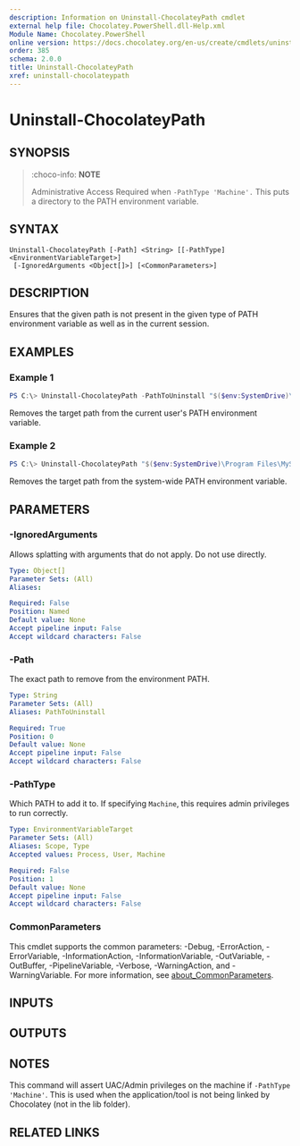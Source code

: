 ```yaml
---
description: Information on Uninstall-ChocolateyPath cmdlet
external help file: Chocolatey.PowerShell.dll-Help.xml
Module Name: Chocolatey.PowerShell
online version: https://docs.chocolatey.org/en-us/create/cmdlets/uninstall-chocolateypath
order: 385
schema: 2.0.0
title: Uninstall-ChocolateyPath
xref: uninstall-chocolateypath
---
```


# Uninstall-ChocolateyPath

## SYNOPSIS
> :choco-info: **NOTE**
>
> Administrative Access Required when `-PathType 'Machine'.`
This puts a directory to the PATH environment variable.

## SYNTAX

```
Uninstall-ChocolateyPath [-Path] <String> [[-PathType] <EnvironmentVariableTarget>]
 [-IgnoredArguments <Object[]>] [<CommonParameters>]
```

## DESCRIPTION
Ensures that the given path is not present in the given type of PATH environment variable as well as in the current session.

## EXAMPLES

### Example 1
```powershell
PS C:\> Uninstall-ChocolateyPath -PathToUninstall "$($env:SystemDrive)\tools\gittfs"
```

Removes the target path from the current user's PATH environment variable.

### Example 2
```powershell
PS C:\> Uninstall-ChocolateyPath "$($env:SystemDrive)\Program Files\MySQL\MySQL Server 5.5\bin" -PathType 'Machine'
```

Removes the target path from the system-wide PATH environment variable.

## PARAMETERS

### -IgnoredArguments
Allows splatting with arguments that do not apply. Do not use directly.

```yaml
Type: Object[]
Parameter Sets: (All)
Aliases:

Required: False
Position: Named
Default value: None
Accept pipeline input: False
Accept wildcard characters: False
```

### -Path
The exact path to remove from the environment PATH.

```yaml
Type: String
Parameter Sets: (All)
Aliases: PathToUninstall

Required: True
Position: 0
Default value: None
Accept pipeline input: False
Accept wildcard characters: False
```

### -PathType
Which PATH to add it to. If specifying `Machine`, this requires admin privileges to run correctly.

```yaml
Type: EnvironmentVariableTarget
Parameter Sets: (All)
Aliases: Scope, Type
Accepted values: Process, User, Machine

Required: False
Position: 1
Default value: None
Accept pipeline input: False
Accept wildcard characters: False
```

### CommonParameters
This cmdlet supports the common parameters: -Debug, -ErrorAction, -ErrorVariable, -InformationAction, -InformationVariable, -OutVariable, -OutBuffer, -PipelineVariable, -Verbose, -WarningAction, and -WarningVariable. For more information, see [about_CommonParameters](http://go.microsoft.com/fwlink/?LinkID=113216).

## INPUTS

## OUTPUTS

## NOTES
This command will assert UAC/Admin privileges on the machine if `-PathType 'Machine'`.
This is used when the application/tool is not being linked by Chocolatey (not in the lib folder).

## RELATED LINKS

<Xref title="Install-ChocolateyPath" value="install-chocolateypath" classes="mb-3 d-block" />

<Xref title="Install-ChocolateyEnvironmentVariable" value="install-chocolateyenvironmentvariable" classes="mb-3 d-block" />

<Xref title="Get-EnvironmentVariableNames" value="get-environmentvariablenames" classes="mb-3 d-block" />

<Xref title="Set-EnvironmentVariable" value="set-environmentvariable" classes="mb-3 d-block" />

<Xref title="Get-ToolsLocation" value="get-toolslocation" classes="mb-3 d-block" />

<Xref title="Cmdlet Reference" value="powershell-cmdlet-reference" classes="mb-3 d-block" />

<Xref title="Function Reference" value="powershell-reference" classes="d-block" />
